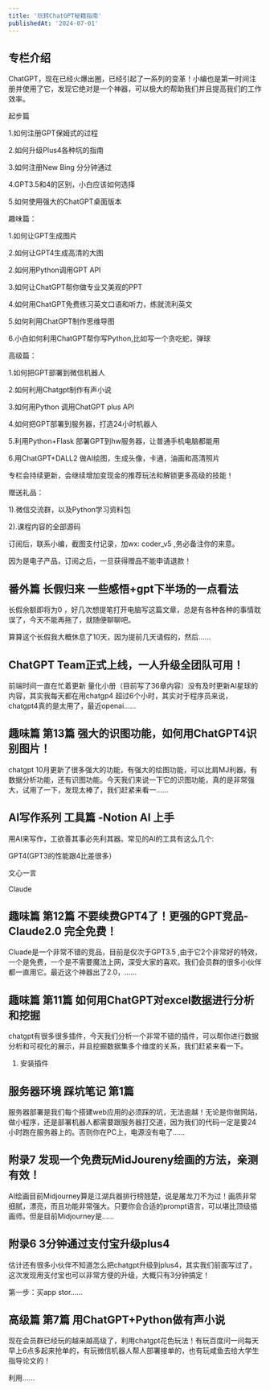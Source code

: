 ```yaml
---
title: '玩转ChatGPT秘籍指南'
publishedAt: '2024-07-01'
---
```


## 专栏介绍

ChatGPT，现在已经火爆出圈，已经引起了一系列的变革！小编也是第一时间注册并使用了它，发现它绝对是一个神器，可以极大的帮助我们并且提高我们的工作效率。

起步篇

1.如何注册GPT保姆式的过程

2.如何升级Plus4各种坑的指南

3.如何注册New Bing 分分钟通过

4.GPT3.5和4的区别，小白应该如何选择

5.如何使用强大的ChatGPT桌面版本

趣味篇：

1.如何让GPT生成图片

2.如何让GPT4生成高清的大图

2.如何用Python调用GPT API

3.如何让ChatGPT帮你做专业又美观的PPT

4.如何用ChatGPT免费练习英文口语和听力，练就流利英文

5.如何利用ChatGPT制作思维导图

6.小白如何利用ChatGPT帮你写Python,比如写一个贪吃蛇，弹球

高级篇：

1.如何把GPT部署到微信机器人

2.如何利用Chatgpt制作有声小说

3.如何用Python 调用ChatGPT plus API

4.如何把GPT部署到服务器，打造24小时机器人

5.利用Python+Flask 部署GPT到hw服务器，让普通手机电脑都能用

6.用ChatGPT+DALL2 做AI绘图，生成头像，卡通，油画和高清照片

专栏会持续更新，会继续增加变现金的推荐玩法和解锁更多高级的技能！

赠送礼品：

1).微信交流群，以及Python学习资料包

2).课程内容的全部源码

订阅后，联系小编，截图支付记录，加wx: coder\_v5 ,务必备注你的来意。

因为是电子产品，订阅之后，一旦获得赠品不能申请退款！

## 番外篇 长假归来 一些感悟+gpt下半场的一点看法
长假余额即将为0 ，好几次想提笔打开电脑写这篇文章，总是有各种各种的事情耽误了，今天不能再拖了，就随便聊聊吧。

算算这个长假我大概休息了10天，因为提前几天请假的，然后......

## ChatGPT Team正式上线，一人升级全团队可用！
前端时间一直在忙着更新 量化小册（目前写了36章内容）没有及时更新AI星球的内容，其实我每天都在用chatgp4 超过6个小时，其实对于程序员来说，chatgpt4真的是太用了，最近openai......

## 趣味篇 第13篇 强大的识图功能，如何用ChatGPT4识别图片！
chatgpt 10月更新了很多强大的功能，有强大的绘图功能，可以比肩MJ利器，有数据分析功能，还有识图功能。今天我们来说一下它的识图功能，真的是非常强大，试用了一下，发现太棒了，我们赶紧来看一......

## AI写作系列 工具篇 -Notion AI 上手
用AI来写作，工欲善其事必先利其器。常见的AI的工具有这么几个:

GPT4(GPT3的性能跟4比差很多）

文心一言

Claude

## 趣味篇 第12篇 不要续费GPT4了！更强的GPT竞品-Claude2.0 完全免费！
Cluade是一个非常不错的竞品，目前是仅次于GPT3.5 ,由于它2个非常好的特效，一个是免费，一个是不需要魔法上网，深受大家的喜欢。我们会员群的很多小伙伴都一直用它。最近这个神器出了2.0，......

## 趣味篇 第11篇 如何用ChatGPT对excel数据进行分析和挖掘
chatgpt有很多很多插件，今天我们分析一个非常不错的插件，可以帮你进行数据分析和可视化的展示，并且挖掘数据集多个维度的关系，我们赶紧来看一下。

1. 安装插件

## 服务器环境 踩坑笔记 第1篇
服务器部署是我们每个搭建web应用的必须踩的坑，无法逾越！无论是你做网站，做小程序，还是部署机器人都需要跟服务器打交道，因为我们的代码一定是要24小时跑在服务器上的。否则你在PC上，电源没有电了......

## 附录7 发现一个免费玩MidJoureny绘画的方法，亲测有效！
AI绘画目前Midjourney算是江湖兵器排行榜翘楚，说是屠龙刀不为过！画质非常细腻，漂亮，而且功能非常强大。只要你会合适的prompt语言，可以堪比顶级插画师。但是目前Midjourney是......

## 附录6  3分钟通过支付宝升级plus4
估计还有很多小伙伴不知道怎么把chatgpt升级到plus4，其实我们前面写过了，这次发现用支付宝也可以非常方便的升级，大概只有3分钟搞定！

第一步：买app stor......

## 高级篇 第7篇 用ChatGPT+Python做有声小说
现在会员群已经玩的越来越高级了，利用chatgpt花色玩法！有玩百度问一问每天早上6点多起来抢单的，有玩微信机器人帮人部署接单的，也有玩咸鱼去给大学生指导论文的！

利用......

